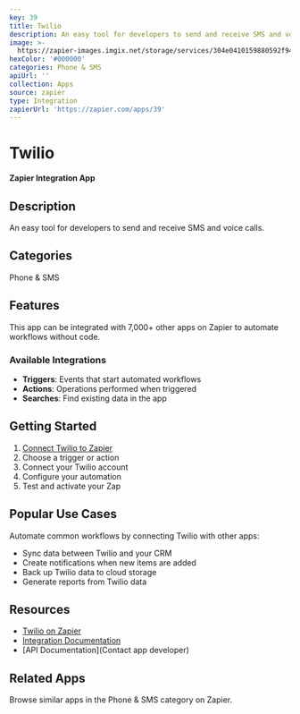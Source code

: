 ```yaml
---
key: 39
title: Twilio
description: An easy tool for developers to send and receive SMS and voice calls.
image: >-
  https://zapier-images.imgix.net/storage/services/304e0410159880592f94af8c8772642d.png?auto=format%2Ccompress&ixlib=python-3.0.0&q=50
hexColor: '#000000'
categories: Phone & SMS
apiUrl: ''
collection: Apps
source: zapier
type: Integration
zapierUrl: 'https://zapier.com/apps/39'
---
```

# Twilio

**Zapier Integration App**

## Description

An easy tool for developers to send and receive SMS and voice calls.

## Categories

Phone & SMS

## Features

This app can be integrated with 7,000+ other apps on Zapier to automate workflows without code.

### Available Integrations

- **Triggers**: Events that start automated workflows
- **Actions**: Operations performed when triggered
- **Searches**: Find existing data in the app

## Getting Started

1. [Connect Twilio to Zapier](https://zapier.com/apps/39)
2. Choose a trigger or action
3. Connect your Twilio account
4. Configure your automation
5. Test and activate your Zap

## Popular Use Cases

Automate common workflows by connecting Twilio with other apps:

- Sync data between Twilio and your CRM
- Create notifications when new items are added
- Back up Twilio data to cloud storage
- Generate reports from Twilio data

## Resources

- [Twilio on Zapier](https://zapier.com/apps/39)
- [Integration Documentation](https://zapier.com/apps/39/integrations)
- [API Documentation](Contact app developer)

## Related Apps

Browse similar apps in the Phone & SMS category on Zapier.

